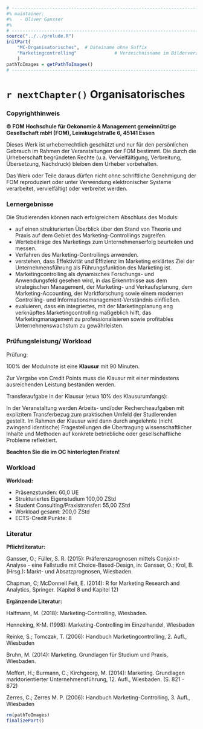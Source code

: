 ```r
# ---------------------------------------------------------------------------
#% maintainer:
#%   - Oliver Gansser
#%
# ---------------------------------------------------------------------------
source("../../prelude.R")
initPart(
    "MC-Organisatorisches",  # Dateiname ohne Suffix
    "Marketingcontrolling"              # Verzeichnisname im Bilderverzeichnis 
    )
pathToImages = getPathToImages()
# ---------------------------------------------------------------------------

```


# `r nextChapter()` Organisatorisches

### Copyrighthinweis

**© FOM Hochschule für Oekonomie & Management gemeinnützige Gesellschaft mbH (FOM), Leimkugelstraße 6, 45141 Essen**

Dieses Werk ist urheberrechtlich geschützt und nur für den persönlichen Gebrauch im Rahmen der Veranstaltungen der FOM bestimmt.
Die durch die Urheberschaft begründeten Rechte (u.a. Vervielfältigung, Verbreitung, Übersetzung, Nachdruck) bleiben dem Urheber vorbehalten.

Das Werk oder Teile daraus dürfen nicht ohne schriftliche Genehmigung der FOM reproduziert oder unter Verwendung elektronischer Systeme verarbeitet, vervielfältigt oder verbreitet werden. 



### Lernergebnisse

Die Studierenden können nach erfolgreichem Abschluss des Moduls:

- auf einen strukturierten Überblick über den Stand von Theorie und Praxis auf dem Gebiet des Marketing-Controllings zugreifen.
- Wertebeiträge des Marketings zum Unternehmenserfolg beurteilen und messen.
- Verfahren des Marketing-Controllings anwenden.
- verstehen, dass Effektivität und Effizienz im Marketing erklärtes Ziel der Unternehmensführung als Führungsfunktion des Marketing ist.
- Marketingcontrolling als dynamisches Forschungs- und Anwendungsfeld gesehen wird, in das Erkenntnisse aus dem strategischen Management, der Marketing- und Verkaufsplanung, dem Marketing-Accounting, der Marktforschung sowie einem modernen Controlling- und Informationsmanagement-Verständnis einfließen.
- evaluieren, dass ein integriertes, mit der Marketingplanung eng verknüpftes Marketingcontrolling maßgeblich hilft, das Marketingmanagement zu professionalisieren sowie profitables Unternehmenswachstum zu gewährleisten.


### Prüfungsleistung/ Workload

Prüfung:

$100\%$ der Modulnote ist eine **Klausur** mit 90 Minuten. 

Zur Vergabe von Credit Points muss die Klausur mit einer mindestens ausreichenden Leistung bestanden werden.

Transferaufgabe in der Klausur (etwa 10% des Klausurumfangs):

In der Veranstaltung werden Arbeits- und/oder Rechercheaufgaben mit explizitem Transferbezug zum praktischen Umfeld der Studierenden gestellt. Im Rahmen der Klausur wird dann durch angelehnte (nicht zwingend identische) Fragestellungen die Übertragung wissenschaftlicher Inhalte und Methoden auf konkrete betriebliche oder gesellschaftliche Probleme reflektiert.


**Beachten Sie die im OC hinterlegten Fristen!**


### Workload

**Workload:**

- Präsenzstunden:	60,0 UE
- Strukturiertes Eigenstudium	100,00 ZStd
- Student Consulting/Praxistransfer:	55,00 ZStd
- Workload gesamt:	200,0 ZStd
- ECTS-Credit Punkte:	8


### Literatur

**Pflichtliteratur:**

Gansser, O.; Füller, S. R. (2015): Präferenzprognosen mittels Conjoint-Analyse - eine Fallstudie mit Choice-Based-Design, in: Gansser, O.; Krol, B. (Hrsg.): Markt- und Absatzprognosen, Wiesbaden.

Chapman, C; McDonnell Feit, E. (2014): R for Marketing Research and Analytics, Springer. (Kapitel 8 und Kapitel 12)

**Ergänzende Literatur:**

Halfmann, M. (2018): Marketing-Controlling, Wiesbaden. 

Henneking, K-M. (1998): Marketing-Controlling im Einzelhandel, Wiesbaden

Reinke, S.; Tomczak, T. (2006): Handbuch Marketingcontrolling, 2. Aufl., Wiesbaden

Bruhn, M. (2014): Marketing. Grundlagen für Studium und Praxis, Wiesbaden.

Meffert, H.; Burmann, C.; Kirchgeorg, M. (2014): Marketing. Grundlagen marktorientierter Unternehmensführung, 12. Aufl., Wiesbaden. (S. 821 - 872)

Zerres, C.; Zerres M. P. (2006): Handbuch Marketing-Controlling, 3. Aufl., Wiesbaden



```r
rm(pathToImages)
finalizePart()
```
